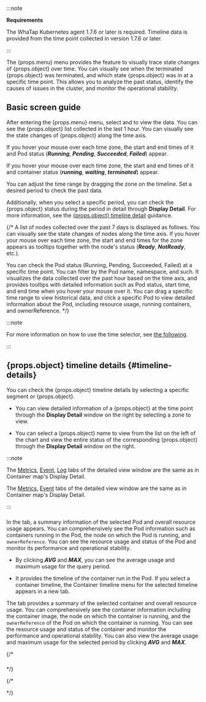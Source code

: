 :::note 

**Requirements**

The WhaTap Kubernetes agent 1.7.6 or later is required. Timeline data is provided from the time point collected in version 1.7.6 or later.

:::

The <UI>{props.menu}</UI> menu provides the feature to visually trace state changes of {props.object} over time. You can visually see when the terminated {props.object} was terminated, and which state {props.object} was in at a specific time point. This allows you to analyze the past status, identify the causes of issues in the cluster, and monitor the operational stability.

## Basic screen guide

After entering the <UI>{props.menu}</UI> menu, select <Cmdname sid="TTL06740" className="uitext" /> and <Cmdname sid="TTL08842" className="uitext" /> to view the data. You can see the {props.object} list collected in the last 1 hour. You can visually see the state changes of {props.object} along the time axis.

<InDoc pages="pod-timeline">

If you hover your mouse over each time zone, the start and end times of it and Pod status (***Running***, ***Pending***, ***Succeeded***, ***Failed***) appear. 

<ImgLang img="k8s-pod-timeline.png" desc="Pod Timeline1" />

</InDoc>

<InDoc pages="container-timeline">

If you hover your mouse over each time zone, the start and end times of it and container status (***running***, ***waiting***, ***terminated***) appear. 

<ImgLang img="k8s-container-timeline.png" desc="Container Timeline1" />

</InDoc>

You can adjust the time range by dragging the zone on the timeline. Set a desired period to check the past data.

<InDoc pages="pod-timeline">

<ImgLang img="k8s-pod-timeline-drag.png" desc="Pod Timeline2" />

</InDoc>

<InDoc pages="container-timeline">

<ImgLang img="k8s-container-timeline-drag.png" desc="Container Timeline2" />

</InDoc>

Additionally, when you select a specific period, you can check the {props.object} status during the period in detail through **Display Detail**. For more information, see the [{props.object} timeline detail](#timeline-details) guidance. 

{/* A list of nodes collected over the past 7 days is displayed as follows. You can visually see the state changes of nodes along the time axis. If you hover your mouse over each time zone, the start and end times for the zone appears as tooltips together with the node's status (***Ready***, ***NotReady***, etc.).

You can check the Pod status (Running, Pending, Succeeded, Failed) at a specific time point. 
You can filter by the Pod name, namespace, and such. It visualizes the data collected over the past hour based on the time axis, and provides tooltips with detailed information such as Pod status, start time, and end time when you hover your mouse over it. You can drag a specific time range to view historical data, and click a specific Pod to view detailed information about the Pod, including resource usage, running containers, and ownerReference. */}

:::note 

For more information on how to use the time selector, see [the following](usage-ui#timeselector).

:::

## {props.object} timeline details {#timeline-details}

You can check the {props.object} timeline details by selecting a specific segment or {props.object}. 

<InDoc pages="pod-timeline">

<ImgLang img="k8s-pod-timeline-details.png" desc="Pod Timeline Details" />

</InDoc>

<InDoc pages="container-timeline">

<ImgLang img="k8s-container-timeline-details.png" desc="Container Timeline Details" />

</InDoc>

- You can view detailed information of a {props.object} at the time point through the **Display Detail** window on the right by selecting a zone to view.

- You can select a {props.object} name to view from the list on the left of the chart and view the entire status of the corresponding {props.object} through the **Display Detail** window on the right.

:::note 

<InDoc pages="container-timeline">

The [Metrics](container-map-metrics), [Event](container-map-event), [Log](container-map-log) tabs of the detailed view window are the same as in Container map's Display Detail.

</InDoc>

<InDoc pages="pod-timeline">

The [Metrics](container-map-metrics), [Event](container-map-event) tabs of the detailed view window are the same as in Container map's Display Detail.

</InDoc>

:::

### <Cmdname sid="overview" className="uitext" />

<InDoc pages="pod-timeline">

In the <Cmdname sid="overview" className="uitext" /> tab, a summary information of the selected Pod and overall resource usage appears. You can comprehensively see the Pod information such as containers running in the Pod, the node on which the Pod is running, and `ownerReference`. You can see the resource usage and status of the Pod and monitor its performance and operational stability.

- By clicking ***AVG*** and ***MAX***, you can see the average usage and maximum usage for the query period.

- It provides the timeline of the container run in the Pod. If you select a container timeline, the <UI>Container timeline</UI> menu for the selected timeline appears in a new tab.

</InDoc>

<InDoc pages="container-timeline">

The <Cmdname sid="overview" className="uitext" /> tab provides a summary of the selected container and overall resource usage. You can comprehensively see the container information including the container image, the node on which the container is running, and the `ownerReference` of the Pod on which the container is running. You can see the resource usage and status of the container and monitor the performance and operational stability. You can also view the average usage and maximum usage for the selected period by clicking ***AVG*** and ***MAX***.

</InDoc>

{/* 

### <Cmdname sid="metrics" className="uitext" />

### <Cmdname sid="event" className="uitext" />

<InDoc pages="container-timeline">

### <Cmdname sid="log" className="uitext" />

</InDoc>

*/}

{/* 

<Cmdname sid={props.linkobject} className="uitext" /> 
*/}
